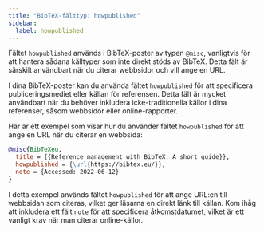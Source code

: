 ```yaml
---
title: "BibTeX-fälttyp: howpublished"
sidebar:
  label: howpublished
---
```



Fältet `howpublished` används i BibTeX-poster av typen `@misc`, vanligtvis för att hantera sådana källtyper som inte direkt stöds av BibTeX. Detta fält är särskilt användbart när du citerar webbsidor och vill ange en URL.

<CiteDrive/>

I dina BibTeX-poster kan du använda fältet `howpublished` för att specificera publiceringsmediet eller källan för referensen. Detta fält är mycket användbart när du behöver inkludera icke-traditionella källor i dina referenser, såsom webbsidor eller online-rapporter.

Här är ett exempel som visar hur du använder fältet `howpublished` för att ange en URL när du citerar en webbsida:

```bibtex
@misc{BibTeXeu,
  title = {{Reference management with BibTeX: A short guide}},
  howpublished = {\url{https://bibtex.eu/}},
  note = {Accessed: 2022-06-12}
}
```

I detta exempel används fältet `howpublished` för att ange URL:en till webbsidan som citeras, vilket ger läsarna en direkt länk till källan. Kom ihåg att inkludera ett fält `note` för att specificera åtkomstdatumet, vilket är ett vanligt krav när man citerar online-källor.
